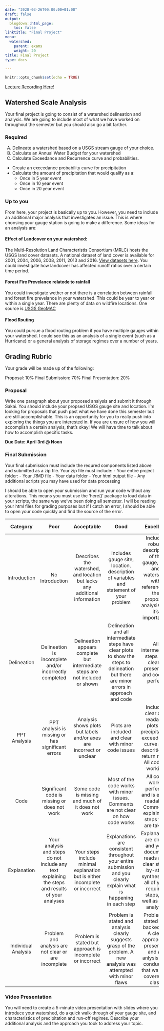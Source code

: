 ```yaml
---
date: "2020-03-26T00:00:00+01:00"
draft: false
output:
  blogdown::html_page:
    toc: false
linktitle: "Final Project"
menu:
  watershed:
    parent: exams
    weight: 20
title: Final Project
type: docs

---
```


```r
knitr::opts_chunk$set(echo = TRUE)
```

[Lecture Recording Here!](https://unc.zoom.us/rec/share/tO5HCOnV91pIZoHwzG7FQJAeJqHUaaa8gCBMrvFYmU9n6cOXJSls-tJjMga3Bk15?startTime=1585325773000)


## Watershed Scale Analysis

Your final project is going to consist of a watershed delineation and analysis. We are going to include most of what we have worked on throughout the semester but you should also go a bit farther.

### Required

(A) Delineate a watershed based on a USGS stream gauge of your choice.
(B) Calculate an Annual Water Budget for your watershed
(B) Calculate Exceedance and Recurrence curve and probabilities.
  - Create an exceedance probability curve for precipitation
  - Calculate the amount of precipitation that would qualify as a:
    - Once in 5 year event
    - Once in 10 year event
    - Once in 20 year event
    
### Up to you

  From here, your project is basically up to you. However, you need to include an additional major analysis that investigates an issue. This is where choosing your gauge station is going to make a difference. Some ideas for an analysis are:
  
#### Effect of Landcover on your watershed:
  The Multi-Resolution Land Characteristis Consortium (MRLC) hosts the USGS land cover datasets. A national dataset of land cover is available for 2001, 2004, 2006, 2008, 2011, 2013 and 2016. [View datasets here](https://www.mrlc.gov/data). You could investigate how landcover has affected runoff ratios over a certain time period.
  
#### Forest Fire Prevelance relatede to rainfall
  You could investigate wether or not there is a correlation between rainfall and forest fire prevelance in your watershed. This could be year to year or within a single year. There are plenty of data on wildfire locations. One source is [USGS GeoMAC](https://www.geomac.gov/)
  
#### Flood Routing
  You could pursue a flood routing problem if you have multiple gauges within your watershed. I could see this as an analysis of a single event (such as a Hurricane) or a general analysis of storage regimes over a number of years.
  
## Grading Rubric

Your grade will be made up of the following:

Proposal: 10%
Final Submission: 70%
Final Presentation: 20%

### Proposal

  Write one paragraph about your proposed analysis and submit it through Sakai. You should include your propsed USGS gauge site and location. I'm looking for proposals that push past what we have done this semester but are still accomplishable. This is an opportunity for you to really push into exploring the things you are interested in. If you are unsure of how you will accomplish a certain analysis, that's okay! We will have time to talk about how to accomplish specific tasks.

**Due Date: April 3rd @ Noon**

### Final Submission

  Your final submission must include the requred components listed above and submitted as a zip file. Your zip file must include:
  - Your entire project folder:
    - Your .RMD file
    - Your data folder
    - Your html output file
    - Any additional scripts you may have used for data processing

I should be able to open your submission and run your code without any alterations. This means you must use the 'here()' package to load data in your scripts, the same way we've been doing all semester. I will be reading your html files for grading purposes but if I catch an error, I should be able to open your code quickly and find the source of the error.

|Category|Poor|	Acceptable|	Good	|Excellent|	Points Possible|
|:------:|:--:|:---------:|:-----:|:-------:|:-------------:|
|Introduction|	No Introduction|	Describes the watershed, and location but lacks any additional information|	Includes gauge site, location, description of variables and statement of your problem|	Includes robust description of the gauge, site, and watershed with reference to the proposed analysis and it's importance	|10|
|Delineation|	Delineation is incomplete and/or incorrectly completed|	Delineation appears complete but intermediate steps are not included or shown|	Delineation and all intermediate steps have clear plots to show the steps to delineation but there are minor errors in approach and code|	All intermediate steps are clearly presented and code is perfect|	20|
|PPT Analysis|	PPT analysis is missing or has significant errors|	Analysis shows plots but labels and/or axes are incorrect or unclear|	Plots are included and clear with minor code issues|	Includes clear and readable plots of precipitation, exceedance curve and descrition of return rates. All code is working|20|
|Code|	Significant code is missing or does not work|	Some code is missing and much of it does not work|	Most of the code works with minor issues. Comments are not clear on how code works|	All code works perfectly and is easily readable. Comments explain the steps you are taking|	15|
|Explanation|	Your analysis and steps do not include any text explaining the steps and results of your analyses|	Your steps include minimal explanation but is either incomplete or incorrect|	Explanations are consistent throughout your entire submission and you clearly explain what is happening in each step|	Explanations are clear, and your document reads as a clear step-by-step synthesis of all of your required steps, as well as your analysis|	15|
|Individual Analysis|	Problem and analysis are not clear or are incomplete|Problem is stated but approach is incomplete or incorrect|	Problem is stated and analysis clearly suggests grasp of the problem. A new analysis was attempted with minor flaws|	Problem is stated and backed up. A clear approach is presented and an anlysis was conducted that was not covered in class|	20|

### Video Presentation

You will need to create a 5-minute video presentation with slides where you introduce your watershed, do a quick walk-through of your gauge site, and characteristics of precipitation and run-off regimes. Describe your additional analysis and the approach you took to address your topic.